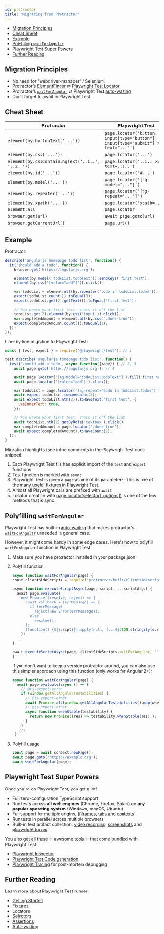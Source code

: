 ```yaml
---
id: protractor
title: "Migrating from Protractor"
---
```


- [Migration Principles](#migration-principles)
- [Cheat Sheet](#cheat-sheet)
- [Example](#example)
- [Polyfilling `waitForAngular`](#polyfilling-waitforangular)
- [Playwright Test Super Powers](#playwright-test-super-powers)
- [Further Reading](#further-reading)

## Migration Principles
- No need for "webdriver-manager" / Selenium.
- Protractor’s [ElementFinder] ⇄ [Playwright Test Locator](./api/class-locator)
- Protractor’s [`waitForAngular`] ⇄ Playwright Test [auto-waiting](./actionability.mdx)
- Don’t forget to await in Playwright Test

## Cheat Sheet

| Protractor                                        | Playwright Test                         |
|---------------------------------------------------|-----------------------------------------|
| `element(by.buttonText('...'))`                   | `page.locator('button, input[type="button"], input[type="submit"] >> text="..."')` |
| `element(by.css('...'))`                          | `page.locator('...')`                   |
| `element(by.cssContainingText('..1..', '..2..'))` | `page.locator('..1.. >> text=..2..')`   |
| `element(by.id('...'))`                           | `page.locator('#...')`                  |
| `element(by.model('...'))`                        | `page.locator('[ng-model="..."]')`      |
| `element(by.repeater('...'))`                     | `page.locator('[ng-repeat="..."]')`     |
| `element(by.xpath('...'))`                        | `page.locator('xpath=...')`             |
| `element.all`                                     | `page.locator`                          |
| `browser.get(url)`                                | `await page.goto(url)`                  |
| `browser.getCurrentUrl()`                         | `page.url()`                            |

## Example

Protractor:

```js
describe('angularjs homepage todo list', function() {
  it('should add a todo', function() {
    browser.get('https://angularjs.org');

    element(by.model('todoList.todoText')).sendKeys('first test');
    element(by.css('[value="add"]')).click();

    var todoList = element.all(by.repeater('todo in todoList.todos'));
    expect(todoList.count()).toEqual(3);
    expect(todoList.get(2).getText()).toEqual('first test');

    // You wrote your first test, cross it off the list
    todoList.get(2).element(by.css('input')).click();
    var completedAmount = element.all(by.css('.done-true'));
    expect(completedAmount.count()).toEqual(2);
  });
});
```

Line-by-line migration to Playwright Test:

```js
const { test, expect } = require('@playwright/test'); // 1

test.describe('angularjs homepage todo list', function() {
  test('should add a todo', async function({page}) { // 2, 3
    await page.goto('https://angularjs.org'); // 4

    await page.locator('[ng-model="todoList.todoText"]').fill('first test');
    await page.locator('[value="add"]').click();

    var todoList = page.locator('[ng-repeat="todo in todoList.todos"]'); // 5
    await expect(todoList).toHaveCount(3);
    await expect(todoList.nth(2)).toHaveText('first test', {
      useInnerText: true,
    });

    // You wrote your first test, cross it off the list
    await todoList.nth(2).getByRole('textbox').click();
    var completedAmount = page.locator('.done-true');
    await expect(completedAmount).toHaveCount(2);
  });
}
```

Migration highlights (see inline comments in the Playwright Test code snippet):
1. Each Playwright Test file has explicit import of the `test` and `expect` functions
1. Test function is marked with `async`
1. Playwright Test is given a `page` as one of its parameters. This is one of the many [useful fixtures](./api/class-fixtures) in Playwright Test.
1. Almost all Playwright calls are prefixed with `await`
1. Locator creation with [page.locator(selector[, options])](/api/class-page.mdx#page-locator) is one of the few methods that is sync.

## Polyfilling `waitForAngular`

Playwright Test has built-in [auto-waiting](./actionability.mdx) that makes protractor's [`waitForAngular`] unneeded in general case.

However, it might come handy in some edge cases. Here's how to polyfill `waitForAngular` function in Playwright Test:
1. Make sure you have protractor installed in your package.json
1. Polyfill function

   ```js
   async function waitForAngular(page) {
   ​const clientSideScripts = require('protractor/built/clientsidescripts.js');
   
   ​async function executeScriptAsync(page, script, ...scriptArgs) {
     ​await page.evaluate(`
       ​new Promise((resolve, reject) => {
         ​const callback = (errMessage) => {
           ​if (errMessage)
             ​reject(new Error(errMessage));
           ​else
             ​resolve();
         ​};
         ​(function() {${script}}).apply(null, [...${JSON.stringify(scriptArgs)}, callback]);
       ​})
     ​`);
   ​}
   
   ​await executeScriptAsync(page, clientSideScripts.waitForAngular, '');
   }
   ```

   If you don't want to keep a version protractor around, you can also use this simpler approach using this function (only works for Angular 2+):

   ```js
   async function waitForAngular(page) {
     await page.evaluate(async () => {
       // @ts-expect-error
       if (window.getAllAngularTestabilities) {
         // @ts-expect-error
         await Promise.all(window.getAllAngularTestabilities().map(whenStable));
         // @ts-expect-error
         async function whenStable(testability) {
           return new Promise((res) => testability.whenStable(res) );
         }
       }
      });
    }
   ```

1. Polyfill usage

   ```js
   const page = await context.newPage();
   await page.goto('https://example.org');
   await waitForAngular(page);
   ```

## Playwright Test Super Powers

Once you're on Playwright Test, you get a lot!
- Full zero-configuration TypeScript support
- Run tests across **all web engines** (Chrome, Firefox, Safari) on **any popular operating system** (Windows, macOS, Ubuntu)
- Full support for multiple origins, [(i)frames](./api/class-frame), [tabs and contexts](./pages)
- Run tests in parallel across multiple browsers
- Built-in test artifact collection: [video recording](./test-configuration#record-video), [screenshots](./test-configuration#automatic-screenshots) and [playwright traces](./test-configuration#record-test-trace)

You also get all these ✨ awesome tools ✨ that come bundled with Playwright Test:
- [Playwright Inspector](./debug.mdx)
- [Playwright Test Code generation](./auth#code-generation)
- [Playwright Tracing](./trace-viewer) for post-mortem debugging

## Further Reading

Learn more about Playwright Test runner:
- [Getting Started](./intro)
- [Fixtures](./test-fixtures)
- [Locators](./api/class-locator)
- [Selectors](./selectors)
- [Assertions](./test-assertions)
- [Auto-waiting](./actionability)

[ElementFinder]: https://www.protractortest.org/#/api?view=ElementFinder
[`waitForAngular`]: https://www.protractortest.org/#/api?view=ProtractorBrowser.prototype.waitForAngular

[Accessibility]: /api/class-accessibility.mdx "Accessibility"
[Android]: /api/class-android.mdx "Android"
[AndroidDevice]: /api/class-androiddevice.mdx "AndroidDevice"
[AndroidInput]: /api/class-androidinput.mdx "AndroidInput"
[AndroidSocket]: /api/class-androidsocket.mdx "AndroidSocket"
[AndroidWebView]: /api/class-androidwebview.mdx "AndroidWebView"
[APIRequest]: /api/class-apirequest.mdx "APIRequest"
[APIRequestContext]: /api/class-apirequestcontext.mdx "APIRequestContext"
[APIResponse]: /api/class-apiresponse.mdx "APIResponse"
[APIResponseAssertions]: /test-assertions.mdx "APIResponseAssertions"
[Browser]: /api/class-browser.mdx "Browser"
[BrowserContext]: /api/class-browsercontext.mdx "BrowserContext"
[BrowserServer]: /api/class-browserserver.mdx "BrowserServer"
[BrowserType]: /api/class-browsertype.mdx "BrowserType"
[CDPSession]: /api/class-cdpsession.mdx "CDPSession"
[ConsoleMessage]: /api/class-consolemessage.mdx "ConsoleMessage"
[Coverage]: /api/class-coverage.mdx "Coverage"
[Dialog]: /api/class-dialog.mdx "Dialog"
[Download]: /api/class-download.mdx "Download"
[Electron]: /api/class-electron.mdx "Electron"
[ElectronApplication]: /api/class-electronapplication.mdx "ElectronApplication"
[ElementHandle]: /api/class-elementhandle.mdx "ElementHandle"
[FileChooser]: /api/class-filechooser.mdx "FileChooser"
[Frame]: /api/class-frame.mdx "Frame"
[FrameLocator]: /api/class-framelocator.mdx "FrameLocator"
[JSHandle]: /api/class-jshandle.mdx "JSHandle"
[Keyboard]: /api/class-keyboard.mdx "Keyboard"
[Locator]: /api/class-locator.mdx "Locator"
[LocatorAssertions]: /test-assertions.mdx "LocatorAssertions"
[Logger]: /api/class-logger.mdx "Logger"
[Mouse]: /api/class-mouse.mdx "Mouse"
[Page]: /api/class-page.mdx "Page"
[PageAssertions]: /test-assertions.mdx "PageAssertions"
[Playwright]: /api/class-playwright.mdx "Playwright"
[PlaywrightAssertions]: /test-assertions.mdx "PlaywrightAssertions"
[Request]: /api/class-request.mdx "Request"
[Response]: /api/class-response.mdx "Response"
[Route]: /api/class-route.mdx "Route"
[ScreenshotAssertions]: /test-assertions.mdx "ScreenshotAssertions"
[Selectors]: /api/class-selectors.mdx "Selectors"
[TimeoutError]: /api/class-timeouterror.mdx "TimeoutError"
[Touchscreen]: /api/class-touchscreen.mdx "Touchscreen"
[Tracing]: /api/class-tracing.mdx "Tracing"
[Video]: /api/class-video.mdx "Video"
[WebSocket]: /api/class-websocket.mdx "WebSocket"
[Worker]: /api/class-worker.mdx "Worker"
[Fixtures]: /api/class-fixtures.mdx "Fixtures"
[Test]: /api/class-test.mdx "Test"
[TestConfig]: /api/class-testconfig.mdx "TestConfig"
[TestError]: /api/class-testerror.mdx "TestError"
[TestInfo]: /api/class-testinfo.mdx "TestInfo"
[TestOptions]: /api/class-testoptions.mdx "TestOptions"
[TestProject]: /api/class-testproject.mdx "TestProject"
[WorkerInfo]: /api/class-workerinfo.mdx "WorkerInfo"
[Location]: /api/class-location.mdx "Location"
[Reporter]: /api/class-reporter.mdx "Reporter"
[Suite]: /api/class-suite.mdx "Suite"
[TestCase]: /api/class-testcase.mdx "TestCase"
[TestResult]: /api/class-testresult.mdx "TestResult"
[TestStep]: /api/class-teststep.mdx "TestStep"
[Element]: https://developer.mozilla.org/en-US/docs/Web/API/element "Element"
[EvaluationArgument]: /evaluating.mdx#evaluation-argument "EvaluationArgument"
[Promise]: https://developer.mozilla.org/en-US/docs/Web/JavaScript/Reference/Global_Objects/Promise "Promise"
[iterator]: https://developer.mozilla.org/en-US/docs/Web/JavaScript/Reference/Iteration_protocols "Iterator"
[origin]: https://developer.mozilla.org/en-US/docs/Glossary/Origin "Origin"
[selector]: https://developer.mozilla.org/en-US/docs/Web/CSS/CSS_Selectors "selector"
[Serializable]: https://developer.mozilla.org/en-US/docs/Web/JavaScript/Reference/Global_Objects/JSON/stringify#Description "Serializable"
[UIEvent.detail]: https://developer.mozilla.org/en-US/docs/Web/API/UIEvent/detail "UIEvent.detail"
[UnixTime]: https://en.wikipedia.org/wiki/Unix_time "Unix Time"
[xpath]: https://developer.mozilla.org/en-US/docs/Web/XPath "xpath"

[Array]: https://developer.mozilla.org/en-US/docs/Web/JavaScript/Reference/Global_Objects/Array "Array"
[boolean]: https://developer.mozilla.org/en-US/docs/Web/JavaScript/Data_structures#Boolean_type "Boolean"
[Buffer]: https://nodejs.org/api/buffer.html#buffer_class_buffer "Buffer"
[ChildProcess]: https://nodejs.org/api/child_process.html "ChildProcess"
[Error]: https://nodejs.org/api/errors.html#errors_class_error "Error"
[EventEmitter]: https://nodejs.org/api/events.html#events_class_eventemitter "EventEmitter"
[function]: https://developer.mozilla.org/en-US/docs/Web/JavaScript/Reference/Global_Objects/Function "Function"
[Map]: https://developer.mozilla.org/en-US/docs/Web/JavaScript/Reference/Global_Objects/Map "Map"
[null]: https://developer.mozilla.org/en-US/docs/Web/JavaScript/Reference/Global_Objects/null "null"
[number]: https://developer.mozilla.org/en-US/docs/Web/JavaScript/Data_structures#Number_type "Number"
[Object]: https://developer.mozilla.org/en-US/docs/Web/JavaScript/Reference/Global_Objects/Object "Object"
[Promise]: https://developer.mozilla.org/en-US/docs/Web/JavaScript/Reference/Global_Objects/Promise "Promise"
[Readable]: https://nodejs.org/api/stream.html#stream_class_stream_readable "Readable"
[RegExp]: https://developer.mozilla.org/en-US/docs/Web/JavaScript/Reference/Global_Objects/RegExp "RegExp"
[string]: https://developer.mozilla.org/en-US/docs/Web/JavaScript/Data_structures#String_type "string"
[void]: https://developer.mozilla.org/en-US/docs/Web/JavaScript/Reference/Global_Objects/undefined "void"
[URL]: https://nodejs.org/api/url.html "URL"

[all available image tags]: https://mcr.microsoft.com/en-us/product/playwright/about "all available image tags"
[Docker Hub]: https://hub.docker.com/_/microsoft-playwright "Docker Hub"
[Dockerfile.focal]: https://github.com/microsoft/playwright/blob/main/utils/docker/Dockerfile.focal "Dockerfile.focal"
